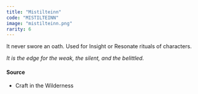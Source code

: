 ```yaml
---
title: "Mistilteinn"
code: "MISTILTEINN"
image: "mistilteinn.png"
rarity: 6
---
```


It never swore an oath. Used for Insight or Resonate rituals of characters.

_It is the edge for the weak, the silent, and the belittled._

#### Source

- Craft in the Wilderness